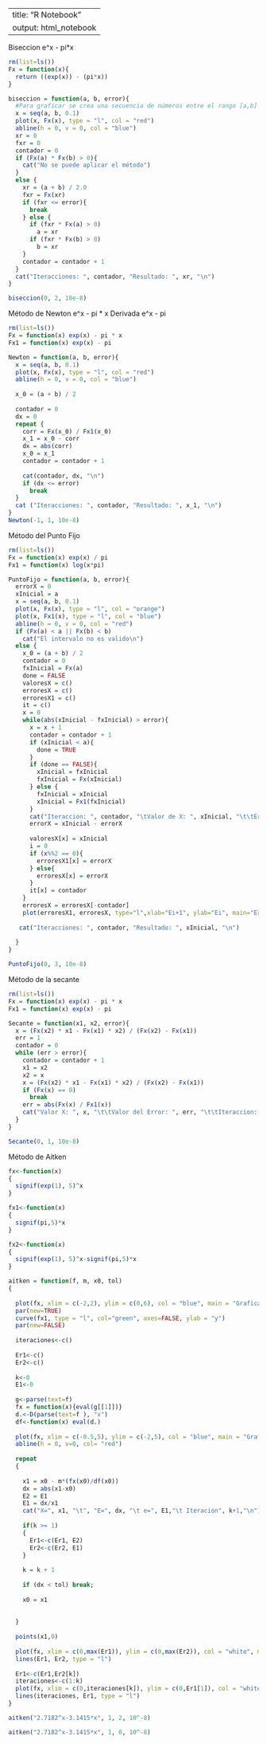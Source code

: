 --
title: "R Notebook"
output: html_notebook
---

Biseccion 
e^x - pi*x
```r
rm(list=ls())
Fx = function(x){
  return ((exp(x)) - (pi*x))
}

biseccion = function(a, b, error){
  #Para graficar se crea una secuencia de números entre el rango [a,b]
  x = seq(a, b, 0.1)
  plot(x, Fx(x), type = "l", col = "red")
  abline(h = 0, v = 0, col = "blue")
  xr = 0
  fxr = 0
  contador = 0
  if (Fx(a) * Fx(b) > 0){
    cat("No se puede aplicar el método")
  }
  else {
    xr = (a + b) / 2.0
    fxr = Fx(xr)
    if (fxr <= error){
      break
    } else {
      if (fxr * Fx(a) > 0)
        a = xr
      if (fxr * Fx(b) > 0)
        b = xr
    }
    contador = contador + 1
  }
  cat("Iteracciones: ", contador, "Resultado: ", xr, "\n")
}

biseccion(0, 2, 10e-8)
```


Método de Newton
e^x - pi * x
Derivada
e^x - pi



```r
rm(list=ls())
Fx = function(x) exp(x) - pi * x
Fx1 = function(x) exp(x) - pi

Newton = function(a, b, error){
  x = seq(a, b, 0.1)
  plot(x, Fx(x), type = "l", col = "red")
  abline(h = 0, v = 0, col = "blue")
  
  x_0 = (a + b) / 2
  
  contador = 0
  dx = 0
  repeat {
    corr = Fx(x_0) / Fx1(x_0)
    x_1 = x_0 - corr
    dx = abs(corr)
    x_0 = x_1
    contador = contador + 1
    
    cat(contador, dx, "\n")
    if (dx <= error)
      break
  }
  cat ("Iteracciones: ", contador, "Resultado: ", x_1, "\n")
}
Newton(-1, 1, 10e-8)
```

Método del Punto Fijo

```r
rm(list=ls())
Fx = function(x) exp(x) / pi
Fx1 = function(x) log(x*pi)

PuntoFijo = function(a, b, error){
  errorX = 0
  xInicial = a
  x = seq(a, b, 0.1)
  plot(x, Fx(x), type = "l", col = "orange")
  plot(x, Fx1(x), type = "l", col = "blue")
  abline(h = 0, v = 0, col = "red")
  if (Fx(a) < a || Fx(b) < b)
    cat("El intervalo no es valido\n")
  else {
    x_0 = (a + b) / 2
    contador = 0
    fxInicial = Fx(a)
    done = FALSE
    valoresX = c()
    erroresX = c()
    erroresX1 = c()
    it = c()
    x = 0
    while(abs(xInicial - fxInicial) > error){
      x = x + 1
      contador = contador + 1
      if (xInicial < a){
        done = TRUE
      }
      if (done == FALSE){
        xInicial = fxInicial
        fxInicial = Fx(xInicial)
      } else {
        fxInicial = xInicial
        xInicial = Fx1(fxInicial)
      }
      cat("Iteraccion: ", contador, "\tValor de X: ", xInicial, "\t\tError: ", errorX, "\n")
      errorX = xInicial - errorX
      
      valoresX[x] = xInicial
      i = 0
      if (x%%2 == 0){
        erroresX1[x] = errorX
      } else{
        erroresX[x] = errorX
      }
      it[x] = contador
    }
    erroresX = erroresX[-contador]
    plot(erroresX1, erroresX, type="l",xlab="Ei+1", ylab="Ei", main="Errores", col="red")
    
   cat("Iteracciones: ", contador, "Resultado: ", xInicial, "\n")
   
  }
}

PuntoFijo(0, 3, 10e-8)
```

Método de la secante

```r
rm(list=ls())
Fx = function(x) exp(x) - pi * x
Fx1 = function(x) exp(x) - pi

Secante = function(x1, x2, error){
  x = (Fx(x2) * x1 - Fx(x1) * x2) / (Fx(x2) - Fx(x1))
  err = 1
  contador = 0
  while (err > error){
    contador = contador + 1
    x1 = x2
    x2 = x
    x = (Fx(x2) * x1 - Fx(x1) * x2) / (Fx(x2) - Fx(x1))
    if (Fx(x) == 0)
      break
    err = abs(Fx(x) / Fx1(x))
    cat("Valor X: ", x, "\t\tValor del Error: ", err, "\t\tIteraccion: ", contador, "\n")
  }
}

Secante(0, 1, 10e-8)
```


Método de Aitken

```r
fx<-function(x)
{
  signif(exp(1), 5)^x
}

fx1<-function(x)
{
  signif(pi,5)*x
}

fx2<-function(x)
{
  signif(exp(1), 5)^x-signif(pi,5)*x
}

aitken = function(f, m, x0, tol)
{
  
  plot(fx, xlim = c(-2,2), ylim = c(0,6), col = "blue", main = "Grafica de las Funciones", sub = "Aitken", xlab = "x", ylab = "y")
  par(new=TRUE)
  curve(fx1, type = "l", col="green", axes=FALSE, ylab = "y")
  par(new=FALSE)
  
  iteraciones<-c()
  
  Er1<-c()
  Er2<-c()
  
  k<-0
  E1<-0
  
  g<-parse(text=f)
  fx = function(x){eval(g[[1]])}
  d.<-D(parse(text=f ), "x")
  df<-function(x) eval(d.)
  
  plot(fx, xlim = c(-0.5,5), ylim = c(-2,5), col = "blue", main = "Grafica funcion", sub = "Aitken", xlab = "x", ylab = "y")
  abline(h = 0, v=0, col= "red")
  
  repeat
  {
    
    x1 = x0 - m*(fx(x0)/df(x0))
    dx = abs(x1-x0)
    E2 = E1
    E1 = dx/x1
    cat("X=", x1, "\t", "E=", dx, "\t e=", E1,"\t Iteracion", k+1,"\n")
    
    if(k >= 1)
    {
      Er1<-c(Er1, E2)
      Er2<-c(Er2, E1)
    }
    
    k = k + 1
    
    if (dx < tol) break;
    
    x0 = x1
    
    
  }
  
  points(x1,0)
  
  plot(fx, xlim = c(0,max(Er1)), ylim = c(0,max(Er2)), col = "white", main = "Errores(i) vs Errores(i+1)", sub = "Aitken", xlab = "Errores(i)", ylab = "Errores(i+1)")
  lines(Er1, Er2, type = "l")
  
  Er1<-c(Er1,Er2[k])
  iteraciones<-c(1:k)
  plot(fx, xlim = c(0,iteraciones[k]), ylim = c(0,Er1[1]), col = "white", main = "Iteraciones vs Errores", sub = "Aitken", xlab = "Iteraciones", ylab = "Errores")
  lines(iteraciones, Er1, type = "l")
}

aitken("2.7182^x-3.1415*x", 1, 2, 10^-8)

aitken("2.7182^x-3.1415*x", 1, 0, 10^-8)
```